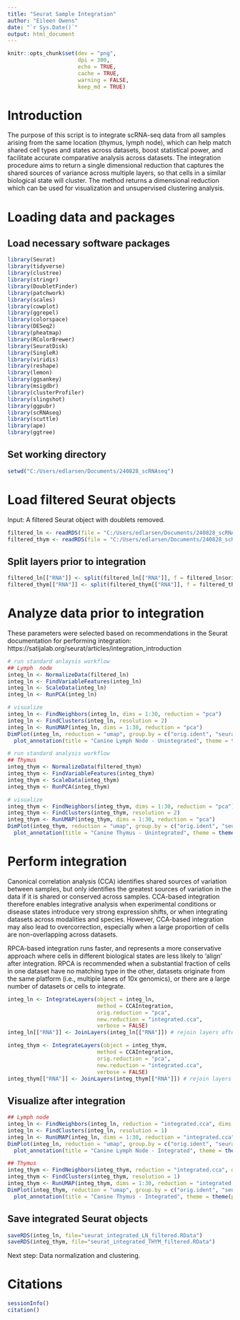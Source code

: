 ---
title: "Seurat Sample Integration"
author: "Eileen Owens"
date: "`r Sys.Date()`"
output: html_document
---

```{r setup, include=FALSE}
knitr::opts_chunk$set(dev = "png",
                      dpi = 300,
                      echo = TRUE,
                      cache = TRUE,
                      warning = FALSE,
                      keep_md = TRUE)
```

# Introduction
The purpose of this script is to integrate scRNA-seq data from all samples arising from the same location (thymus, lymph node), which can help match shared cell types and states across datasets, boost statistical power, and facilitate accurate comparative analysis across datasets. The integration procedure aims to return a single dimensional reduction that captures the shared sources of variance across multiple layers, so that cells in a similar biological state will cluster. The method returns a dimensional reduction which can be used for visualization and unsupervised clustering analysis.

# Loading data and packages
## Load necessary software packages
```{r software-load, results="hide", message=FALSE}
library(Seurat)
library(tidyverse)
library(clustree)
library(stringr)
library(DoubletFinder)
library(patchwork)
library(scales)
library(cowplot)
library(ggrepel)
library(colorspace)
library(DESeq2)
library(pheatmap)
library(RColorBrewer)
library(SeuratDisk)
library(SingleR)
library(viridis)
library(reshape)
library(lemon)
library(ggsankey)
library(msigdbr)
library(clusterProfiler)
library(slingshot)
library(ggpubr)
library(scRNAseq)
library(scuttle)
library(ape)
library(ggtree)
```

## Set working directory
```{r setwd}
setwd("C:/Users/edlarsen/Documents/240828_scRNAseq")
```

# Load filtered Seurat objects
Input: A filtered Seurat object with doublets removed.
```{r load-data}
filtered_ln <- readRDS(file = "C:/Users/edlarsen/Documents/240828_scRNAseq/seurat_merged_LN_filtered.RData")
filtered_thym <- readRDS(file = "C:/Users/edlarsen/Documents/240828_scRNAseq/seurat_merged_THYM_filtered.RData")
```

## Split layers prior to integration
```{r split-layers}
filtered_ln[["RNA"]] <- split(filtered_ln[["RNA"]], f = filtered_ln$orig.ident) # lymph node 
filtered_thym[["RNA"]] <- split(filtered_thym[["RNA"]], f = filtered_thym$orig.ident) # thymus
```

# Analyze data prior to integration

These parameters were selected based on recommendations in the Seurat documentation for performing integration: https://satijalab.org/seurat/articles/integration_introduction 

```{r integration1-LN, fig.width=14}
# run standard anlaysis workflow
## Lymph  node
integ_ln <- NormalizeData(filtered_ln)
integ_ln <- FindVariableFeatures(integ_ln)
integ_ln <- ScaleData(integ_ln)
integ_ln <- RunPCA(integ_ln)

# visualize
integ_ln <- FindNeighbors(integ_ln, dims = 1:30, reduction = "pca")
integ_ln <- FindClusters(integ_ln, resolution = 2)
integ_ln <- RunUMAP(integ_ln, dims = 1:30, reduction = "pca")
DimPlot(integ_ln, reduction = "umap", group.by = c("orig.ident", "seurat_clusters")) + # orig.ident is the sample ID
  plot_annotation(title = "Canine Lymph Node - Unintegrated", theme = theme(plot.title = element_text(hjust=0.5, size = 20)))
```

```{r integration1-THYM, fig.width=14}
# run standard analysis workflow
## Thymus
integ_thym <- NormalizeData(filtered_thym)
integ_thym <- FindVariableFeatures(integ_thym)
integ_thym <- ScaleData(integ_thym)
integ_thym <- RunPCA(integ_thym)

# visualize
integ_thym <- FindNeighbors(integ_thym, dims = 1:30, reduction = "pca")
integ_thym <- FindClusters(integ_thym, resolution = 2)
integ_thym <- RunUMAP(integ_thym, dims = 1:30, reduction = "pca")
DimPlot(integ_thym, reduction = "umap", group.by = c("orig.ident", "seurat_clusters")) + # orig.ident is the sample ID
  plot_annotation(title = "Canine Thymus - Unintegrated", theme = theme(plot.title = element_text(hjust=0.5, size = 20)))
```

# Perform integration
Canonical correlation analysis (CCA) identifies shared sources of variation between samples, but only identifies the greatest sources of variation in the data if it is shared or conserved across samples. CCA-based integration therefore enables integrative analysis when experimental conditions or disease states introduce very strong expression shifts, or when integrating datasets across modalities and species. However, CCA-based integration may also lead to overcorrection, especially when a large proportion of cells are non-overlapping across datasets.

RPCA-based integration runs faster, and represents a more conservative approach where cells in different biological states are less likely to 'align' after integration. RPCA is recommended when a substantial fraction of cells in one dataset have no matching type in the other, datasets originate from the same platform (i.e., multiple lanes of 10x genomics), or there are a large number of datasets or cells to integrate.

```{r integration2-LN}

integ_ln <- IntegrateLayers(object = integ_ln,
                            method = CCAIntegration,
                            orig.reduction = "pca",
                            new.reduction = "integrated.cca",
                            verbose = FALSE)
integ_ln[["RNA"]] <- JoinLayers(integ_ln[["RNA"]]) # rejoin layers after integration
```

```{r integration2-THYM}
integ_thym <- IntegrateLayers(object = integ_thym,
                            method = CCAIntegration,
                            orig.reduction = "pca", 
                            new.reduction = "integrated.cca", 
                            verbose = FALSE)
integ_thym[["RNA"]] <- JoinLayers(integ_thym[["RNA"]]) # rejoin layers after integration
```

## Visualize after integration
```{r postintegration-LN, fig.width=14}
## Lymph node 
integ_ln <- FindNeighbors(integ_ln, reduction = "integrated.cca", dims = 1:30)
integ_ln <- FindClusters(integ_ln, resolution = 1)
integ_ln <- RunUMAP(integ_ln, dims = 1:30, reduction = "integrated.cca")
DimPlot(integ_ln, reduction = "umap", group.by = c("orig.ident", "seurat_clusters")) +
  plot_annotation(title = "Canine Lymph Node - Integrated", theme = theme(plot.title = element_text(hjust=0.5, size = 20)))
```

```{r postintegration-THYM, fig.width=14}
## Thymus
integ_thym <- FindNeighbors(integ_thym, reduction = "integrated.cca", dims = 1:30)
integ_thym <- FindClusters(integ_thym, resolution = 1)
integ_thym <- RunUMAP(integ_thym, dims = 1:30, reduction = "integrated.cca")
DimPlot(integ_thym, reduction = "umap", group.by = c("orig.ident", "seurat_clusters")) +
  plot_annotation(title = "Canine Thymus - Integrated", theme = theme(plot.title = element_text(hjust=0.5, size = 20)))
```


## Save integrated Seurat objects
```{r save-object}
saveRDS(integ_ln, file="seurat_integrated_LN_filtered.RData")
saveRDS(integ_thym, file="seurat_integrated_THYM_filtered.RData")
```

Next step: Data normalization and clustering.

# Citations
```{r citations}
sessionInfo()
citation()
```

